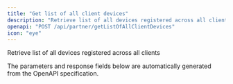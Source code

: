 ```yaml
---
title: "Get list of all client devices"
description: "Retrieve list of all devices registered across all clients"
openapi: "POST /api/partner/getListOfAllClientDevices"
icon: "eye"
---
```


Retrieve list of all devices registered across all clients

<Note>
The parameters and response fields below are automatically generated from the OpenAPI specification.
</Note>
